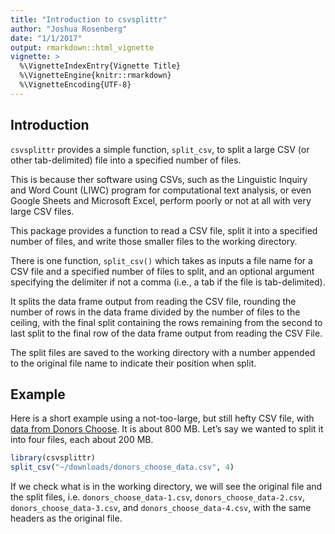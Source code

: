 ```yaml
---
title: "Introduction to csvsplittr"
author: "Joshua Rosenberg"
date: "1/1/2017"
output: rmarkdown::html_vignette
vignette: >
  %\VignetteIndexEntry{Vignette Title}
  %\VignetteEngine{knitr::rmarkdown}
  %\VignetteEncoding{UTF-8}
---
```


## Introduction

`csvsplittr` provides a simple function, `split_csv`, to split a large CSV (or other tab-delimited) file into a specified number of files.

This is because ther software using CSVs, such as the Linguistic Inquiry and Word Count (LIWC) program for computational text analysis, or even Google Sheets and Microsoft Excel, perform poorly or not at all with very large CSV files. 

This package provides a function to read a CSV file, split it into a specified number of files, and write those smaller files to the working directory.

There is one function, `split_csv()` which takes as inputs a file name for a CSV file and a specified number of files to split, and an optional argument specifying the delimiter if not a comma (i.e., a tab if the file is tab-delimited).

It splits the data frame output from reading the CSV file, rounding the number of rows in the data frame divided by the number of files to the ceiling, with the final split containing the rows remaining from the second to last split to the final row of the data frame output from reading the CSV File. 

The split files are saved to the working directory with a number appended to the original file name to indicate their position when split. 

## Example 

Here is a short example using a not-too-large, but still hefty CSV file, with [data from Donors Choose](https://data.donorschoose.org/). It is about 800 MB. Let's say we wanted to split it into four files, each about 200 MB.

```r
library(csvsplittr)
split_csv("~/downloads/donors_choose_data.csv", 4)
```

If we check what is in the working directory, we will see the original file and the split files, i.e. `donors_choose_data-1.csv`, `donors_choose_data-2.csv`, `donors_choose_data-3.csv`, and `donors_choose_data-4.csv`, with the same headers as the original file.
